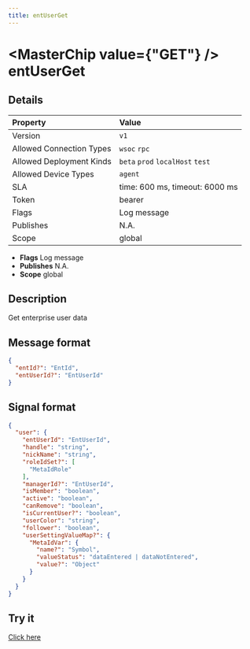 ```yaml
---
title: entUserGet
---
```



# <MasterChip value={"GET"} /> entUserGet

## Details

| Property | Value | 
| :--- | :--- | 
| Version | `v1` |
| Allowed Connection Types | `wsoc` `rpc`  |
| Allowed Deployment Kinds | `beta` `prod` `localHost` `test`  |
| Allowed Device Types | `agent`  |
| SLA | time: 600 ms, timeout: 6000 ms |
| Token | bearer |
| Flags | Log message |
| Publishes | N.A. |
| Scope | global |


- **Flags** Log message
- **Publishes** N.A.
- **Scope** global


## Description

Get enterprise user data

## Message format

```json
{
  "entId?": "EntId",
  "entUserId?": "EntUserId"
}
```

## Signal format

```json
{
  "user": {
    "entUserId": "EntUserId",
    "handle": "string",
    "nickName": "string",
    "roleIdSet?": [
      "MetaIdRole"
    ],
    "managerId?": "EntUserId",
    "isMember": "boolean",
    "active": "boolean",
    "canRemove": "boolean",
    "isCurrentUser?": "boolean",
    "userColor": "string",
    "follower": "boolean",
    "userSettingValueMap?": {
      "MetaIdVar": {
        "name?": "Symbol",
        "valueStatus": "dataEntered | dataNotEntered",
        "value?": "Object"
      }
    }
  }
}
```

## Try it

[Click here](https://web.neome.ai/api?path=studio_studioMain_entUserGet)

